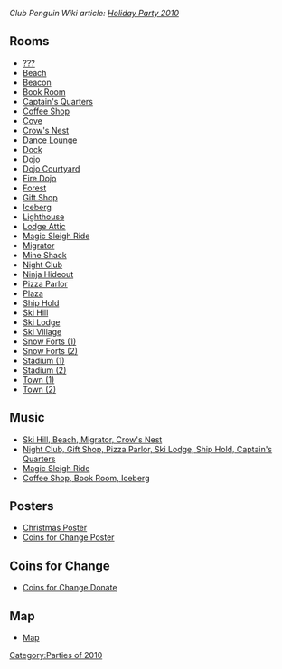 ''Club Penguin Wiki article: [[clubpenguinwiki:Holiday Party 2010|Holiday Party 2010]]''

==Rooms==
*[[Media:HolidayParty2010Party99.swf|???]]
*[[Media:HolidayParty2010Beach.swf|Beach]]
*[[Media:HolidayParty2010Beacon.swf|Beacon]]
*[[Media:HolidayParty2010Book.swf|Book Room]]
*[[Media:HolidayParty2010ShipQuarters.swf|Captain's Quarters]]
*[[Media:HolidayParty2010Coffee.swf|Coffee Shop]]
*[[Media:HolidayParty2010Cove.swf|Cove]]
*[[Media:HolidayParty2010ShipNest.swf|Crow's Nest]]
*[[Media:HolidayParty2010Lounge.swf|Dance Lounge]]
*[[Media:HolidayParty2010Dock.swf|Dock]]
*[[Media:HolidayParty2010Dojo.swf|Dojo]]
*[[Media:HolidayParty2010DojoExt.swf|Dojo Courtyard]]
*[[Media:HolidayParty2010DojoFire.swf|Fire Dojo]]
*[[Media:HolidayParty2010Forest.swf|Forest]]
*[[Media:HolidayParty2010Shop.swf|Gift Shop]]
*[[Media:HolidayParty2010Berg.swf|Iceberg]]
*[[Media:HolidayParty2010Light.swf|Lighthouse]]
*[[Media:HolidayParty2010Attic.swf|Lodge Attic]]
*[[Media:HolidayParty2010Party.swf|Magic Sleigh Ride]]
*[[Media:HolidayParty2010Ship.swf|Migrator]]
*[[Media:HolidayParty2010Shack.swf|Mine Shack]]
*[[Media:HolidayParty2010Dance.swf|Night Club]]
*[[Media:HolidayParty2010DojoHide.swf|Ninja Hideout]]
*[[Media:HolidayParty2010Pizza.swf|Pizza Parlor]]
*[[Media:HolidayParty2010Plaza.swf|Plaza]]
*[[Media:HolidayParty2010ShipHold.swf|Ship Hold]]
*[[Media:HolidayParty2010Mtn.swf|Ski Hill]]
*[[Media:HolidayParty2010Lodge.swf|Ski Lodge]]
*[[Media:HolidayParty2010Village.swf|Ski Village]]
*[[Media:HolidayParty2010Forts(1).swf|Snow Forts (1)]]
*[[Media:HolidayParty2010Forts(2).swf|Snow Forts (2)]]
*[[Media:HolidayParty2010Rink(1).swf|Stadium (1)]]
*[[Media:HolidayParty2010Rink(2).swf|Stadium (2)]]
*[[Media:RoomsTown-HolidayParty2010.swf|Town (1)]]
*[[Media:RoomsTown-HolidayParty2010_2.swf|Town (2)]]

==Music==
*[[Media:Music254.swf|Ski Hill, Beach, Migrator, Crow's Nest]]
*[[Media:Music255.swf|Night Club, Gift Shop, Pizza Parlor, Ski Lodge, Ship Hold, Captain's Quarters]]
*[[Media:Music281.swf|Magic Sleigh Ride]]
*[[Media:Music227.swf|Coffee Shop, Book Room, Iceberg]]

==Posters==
*[[Media:HolidayParty2010ChristmasPoster.swf|Christmas Poster]]
*[[Media:2010coinsforchangeposter.swf|Coins for Change Poster]]
==Coins for Change==
*[[Media:2010coinsforchangedonate.swf|Coins for Change Donate]]

==Map==
*[[Media:HolidayParty2010Map.swf|Map]]
{{Parties}}

[[Category:Parties of 2010]]
